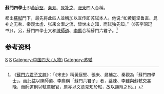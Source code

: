 '''蘇門四學士'''即[[黃庭堅|黃庭堅]]、[[秦观|秦观]]、[[晁补之|晁补之]]、[[张耒|张耒]]四人合稱。

都出[[蘇軾|蘇軾]]門下，最先将此四人並稱加以宣传即苏轼本人。他说:“如黄庭坚鲁直、晁补之无咎、秦观太虚、张耒文潜之流，皆世未之知，而轼独先知。”（《答李昭玘书》）。另，蘇門四學士又和[[陳師道|陳師道]]、[[李廌|李廌]]合稱蘇門六君子。<ref>《[[s:蘇門六君子文粹_(四庫全書本)|蘇門六君子文粹]]》：「《宋史》稱黃庭堅、張耒、晁補之、秦觀為「蘇門四學士」，而此益以陳師道、李廌稱「蘇門六君子」者，葢陳、李雖與蘇軾交甚晚、而師道則以軾薦起官，廌亦以文章見知於軾，故以類附之也。」</ref>

== 参考资料 ==
{{reflist}}

[[Category:宋朝作家|S]]
[[Category:宋朝人物并称|S]]
[[Category:中国四大_(人物)|Category:中国四大 (人物)]]
[[Category:苏轼|Category:苏轼]]